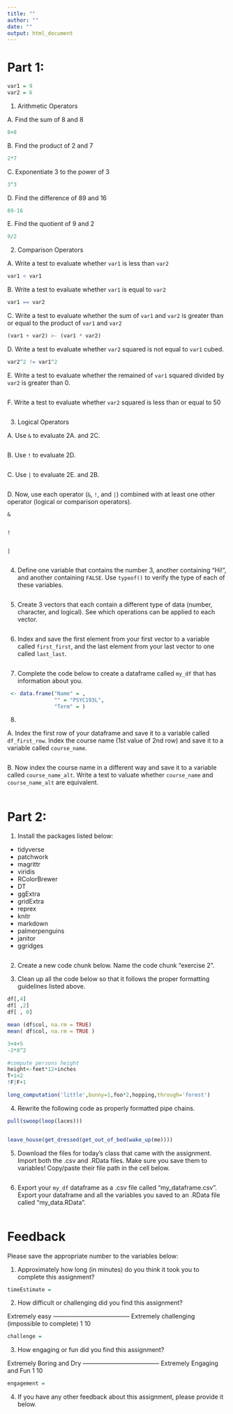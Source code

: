 ```yaml
---
title: ""
author: ""
date: ""
output: html_document
---
```


# Part 1:

```r
var1 = 9
var2 = 6
```


 1. Arithmetic Operators

 A. Find the sum of 8 and 8
```r
8+8

```

 B. Find the product of 2 and 7
```r
2*7

```

 C. Exponentiate 3 to the power of 3
```r
3^3
```

 D. Find the difference of 89 and 16
```r
89-16
```

 E. Find the quotient of 9 and 2

```r
9/2
```

 2. Comparison Operators

 A. Write a test to evaluate whether `var1` is less than `var2`
```r
var1 < var1
```

 B. Write a test to evaluate whether `var1` is equal to `var2`
```r
var1 == var2
```

 C. Write a test to evaluate whether the sum of `var1` and `var2` is greater than or equal to the product of `var1` and `var2`
```r
(var1 + var2) >- (var1 * var2)
```

 D. Write a test to evaluate whether `var2` squared is not equal to `var1` cubed.
```r
var2^2 != var1^2
```

 E. Write a test to evaluate whether the remained of `var1` squared divided by `var2` is greater than 0.

```r

```

 F. Write a test to evaluate whether `var2` squared is less than or equal to 50

```r

```

 3. Logical Operators

 A. Use `&` to evaluate 2A. and 2C.
```r

```

 B. Use `!` to evaluate 2D.
```r

```

 C. Use `|` to evaluate 2E. and 2B.
```r

```

 D. Now, use each operator (`&`, `!`, and `|`) combined with at least one other operator (logical or comparison operators).

`&`

```r

```

`!`

```r

```

`|`

```r

```

 4. Define one variable that contains the number 3, another containing "Hi!", and another containing `FALSE`. Use `typeof()` to verify the type of each of these variables.

```r
 
```


 5. Create 3 vectors that each contain a different type of data (number, character, and logical). See which operations can be applied to each vector.

```r
 
```

 6. Index and save the first element from your first vector to a variable called `first_first`, and the last element from your last vector to one called `last_last`.

```r
 
```

 7. Complete the code below to create a dataframe called `my_df` that has information about you.

```r
 <- data.frame("Name" = ,
               "" = "PSYC193L",
               "Term" = )
```

 8. 
 
 A. Index the first row of your dataframe and save it to a variable called `df_first_row`. Index the course name (1st value of 2nd row) and save it to a variable called `course_name`. 
 
```r

```
 
 B. Now index the course name in a different way and save it to a variable called `course_name_alt`. Write a test to valuate whether `course_name` and `course_name_alt` are equivalent.

```r

```


# Part 2:

 1. Install the packages listed below:

- tidyverse
- patchwork
- magrittr
- viridis
- RColorBrewer
- DT
- ggExtra
- gridExtra
- reprex
- knitr
- markdown
- palmerpenguins
- janitor
- ggridges

```r

```


 2. Create a new code chunk below. Name the code chunk "exercise 2".






 3. Clean up all the code below so that it follows the proper formatting guidelines listed above.

```r
df[,4]
df[ ,2]
df[ , 0]

mean (df$col, na.rm = TRUE)
mean( df$col, na.rm = TRUE )

3+4+5
-2*8^2

#compute persons height
height<-feet*12+inches
T+1<2
!F|F+1

long_computation('little',bunny=1,foo*2,hopping,through='forest')

```

 4. Rewrite the following code as properly formatted pipe chains.

```r

pull(swoop(loop(laces)))


leave_house(get_dressed(get_out_of_bed(wake_up(me))))
```

 5. Download the files for today's class that came with the assignment. Import both the .csv and .RData files. Make sure you save them to variables! Copy/paste their file path in the cell below.

```r

```

 6. Export your `my_df` dataframe as a .csv file called "my_dataframe.csv". Export your dataframe and all the variables you saved to an .RData file called "my_data.RData".

```r

```


# Feedback 

Please save the appropriate number to the variables below:

1. Approximately how long (in minutes) do you think it took you to complete this assignment?

```r
timeEstimate = 
```

2. How difficult or challenging did you find this assignment?

Extremely easy -------------------------------------- Extremely challenging 
                                                     (impossible to complete)
    1                                                           10
    
```r
challenge = 
```
    
    
3. How engaging or fun did you find this assignment?
  
Extremely Boring and Dry -------------------------------------- Extremely Engaging and Fun 
          1                                                                   10

```r
engagement = 
```

4. If you have any other feedback about this assignment, please provide it below.




